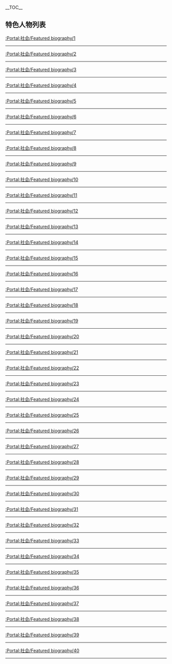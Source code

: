 __TOC__

== 特色人物列表 ==
[[:Portal:社会/Featured_biography/1|:Portal:社会/Featured biography/1]] <br />
{{Portal:社会/Featured biography/1}}
----
[[:Portal:社会/Featured_biography/2|:Portal:社会/Featured biography/2]]<br />
{{Portal:社会/Featured biography/2}}
----
[[:Portal:社会/Featured_biography/3|:Portal:社会/Featured biography/3]]<br />
{{Portal:社会/Featured biography/3}}
----
[[:Portal:社会/Featured_biography/4|:Portal:社会/Featured biography/4]]<br />
{{Portal:社会/Featured biography/4}}
----
[[:Portal:社会/Featured_biography/5|:Portal:社会/Featured biography/5]]<br />
{{Portal:社会/Featured biography/5}}
----
[[:Portal:社会/Featured_biography/6|:Portal:社会/Featured biography/6]]<br />
{{Portal:社会/Featured biography/6}}
----
[[:Portal:社会/Featured_biography/7|:Portal:社会/Featured biography/7]]<br />
{{Portal:社会/Featured biography/7}}
----
[[:Portal:社会/Featured_biography/8|:Portal:社会/Featured biography/8]]<br />
{{Portal:社会/Featured biography/8}}
----
[[:Portal:社会/Featured_biography/9|:Portal:社会/Featured biography/9]]<br />
{{Portal:社会/Featured biography/9}}
----
[[:Portal:社会/Featured_biography/10|:Portal:社会/Featured biography/10]]<br />
{{Portal:社会/Featured biography/10}}
----
[[:Portal:社会/Featured_biography/11|:Portal:社会/Featured biography/11]]<br />
{{Portal:社会/Featured biography/11}}
----
[[:Portal:社会/Featured_biography/12|:Portal:社会/Featured biography/12]]<br />
{{Portal:社会/Featured biography/12}}
----
[[:Portal:社会/Featured_biography/13|:Portal:社会/Featured biography/13]]<br />
{{Portal:社会/Featured biography/13}}
----
[[:Portal:社会/Featured_biography/14|:Portal:社会/Featured biography/14]]<br />
{{Portal:社会/Featured biography/14}}
----
[[:Portal:社会/Featured_biography/15|:Portal:社会/Featured biography/15]]<br />
{{Portal:社会/Featured biography/15}}
----
[[:Portal:社会/Featured_biography/16|:Portal:社会/Featured biography/16]]<br />
{{Portal:社会/Featured biography/16}}
----
[[:Portal:社会/Featured_biography/17|:Portal:社会/Featured biography/17]]<br />
{{Portal:社会/Featured biography/17}}
----
[[:Portal:社会/Featured_biography/18|:Portal:社会/Featured biography/18]]<br />
{{Portal:社会/Featured biography/18}}
----
[[:Portal:社会/Featured_biography/19|:Portal:社会/Featured biography/19]]<br />
{{Portal:社会/Featured biography/19}}
----
[[:Portal:社会/Featured_biography/20|:Portal:社会/Featured biography/20]]<br />
{{Portal:社会/Featured biography/20}}
----
[[:Portal:社会/Featured_biography/21|:Portal:社会/Featured biography/21]]<br />
{{Portal:社会/Featured biography/21}}
----
[[:Portal:社会/Featured_biography/22|:Portal:社会/Featured biography/22]]<br />
{{Portal:社会/Featured biography/22}}
----
[[:Portal:社会/Featured_biography/23|:Portal:社会/Featured biography/23]]<br />
{{Portal:社会/Featured biography/23}}
----
[[:Portal:社会/Featured_biography/24|:Portal:社会/Featured biography/24]]<br />
{{Portal:社会/Featured biography/24}}
----
[[:Portal:社会/Featured_biography/25|:Portal:社会/Featured biography/25]]<br />
{{Portal:社会/Featured biography/25}}
----
[[:Portal:社会/Featured_biography/26|:Portal:社会/Featured biography/26]]<br />
{{Portal:社会/Featured biography/26}}
----
[[:Portal:社会/Featured_biography/27|:Portal:社会/Featured biography/27]]<br />
{{Portal:社会/Featured biography/27}}
----
[[:Portal:社会/Featured_biography/28|:Portal:社会/Featured biography/28]]<br />
{{Portal:社会/Featured biography/28}}
----
[[:Portal:社会/Featured_biography/29|:Portal:社会/Featured biography/29]]<br />
{{Portal:社会/Featured biography/29}}
----
[[:Portal:社会/Featured_biography/30|:Portal:社会/Featured biography/30]]<br />
{{Portal:社会/Featured biography/30}}
----
[[:Portal:社会/Featured_biography/31|:Portal:社会/Featured biography/31]]<br />
{{Portal:社会/Featured biography/31}}
----
[[:Portal:社会/Featured_biography/32|:Portal:社会/Featured biography/32]]<br />
{{Portal:社会/Featured biography/32}}
----
[[:Portal:社会/Featured_biography/33|:Portal:社会/Featured biography/33]]<br />
{{Portal:社会/Featured biography/33}}
----
[[:Portal:社会/Featured_biography/34|:Portal:社会/Featured biography/34]]<br />
{{Portal:社会/Featured biography/34}}
----
[[:Portal:社会/Featured_biography/35|:Portal:社会/Featured biography/35]]<br />
{{Portal:社会/Featured biography/35}}
----
[[:Portal:社会/Featured_biography/36|:Portal:社会/Featured biography/36]]<br />
{{Portal:社会/Featured biography/36}}
----
[[:Portal:社会/Featured_biography/37|:Portal:社会/Featured biography/37]]<br />
{{Portal:社会/Featured biography/37}}
----
[[:Portal:社会/Featured_biography/38|:Portal:社会/Featured biography/38]]<br />
{{Portal:社会/Featured biography/38}}
----
[[:Portal:社会/Featured_biography/39|:Portal:社会/Featured biography/39]]<br />
{{Portal:社会/Featured biography/39}}
----
[[:Portal:社会/Featured_biography/40|:Portal:社会/Featured biography/40]]<br />
{{Portal:社会/Featured biography/40}}
----